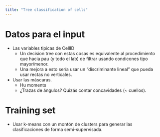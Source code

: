```yaml
---
title: "Tree classification of cells"
---
```


# Datos para el input

* Las variables tipicas de CellID
  * Un decision tree con estas cosas es equivalente al procedimiento que hacia pau (y todo el lab) de filtrar usando condicones tipo mayor/menor.
  * Una mejora a esto sería usar un "discriminante lineal" que pueda usar rectas no verticales.
* Usar las máscaras.
  * Hu moments
  * ¿Trazas de ángulos? Quizás contar concavidades (~ cuellos).

# Training set

* Usar k-means con un montón de clusters para generar las clasificaciones de forma semi-supervisada.
